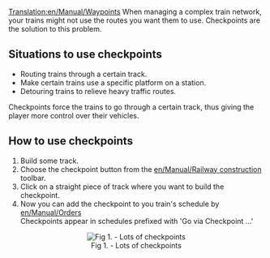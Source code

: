 [[Translation:en/Manual/Waypoints]]
When managing a complex train network, your trains might not use the routes you want them to use. Checkpoints are the solution to this problem.

== Situations to use checkpoints ==

* Routing trains through a certain track.
* Make certain trains use a specific platform on a station.
* Detouring trains to relieve heavy traffic routes.

Checkpoints force the trains to go through a certain track, thus giving the player more control over their vehicles. 


== How to use checkpoints ==

# Build some track.
# Choose the checkpoint button from the [[en/Manual/Railway construction]] toolbar.
# Click on a straight piece of track where you want to build the checkpoint.
# Now you can add the checkpoint to you train's schedule by [[en/Manual/Orders]]<br>Checkpoints appear in schedules prefixed with 'Go via Checkpoint ...'


<center>[[File:en/Manual/Checkpoints.png|center|frame|Fig 1. - Lots of checkpoints]]</center>